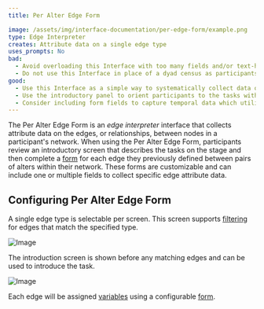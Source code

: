 ```yaml
---
title: Per Alter Edge Form

image: /assets/img/interface-documentation/per-edge-form/example.png
type: Edge Interpreter
creates: Attribute data on a single edge type
uses_prompts: No
bad:
  - Avoid overloading this Interface with too many fields and/or text-heavy prompts.
  - Do not use this Interface in place of a dyad census as participants will only be asked to provide data on existing edges between alters rather than all possible alter combinations. If your study requires a [Dyad Census](../dyad-census) you can add and configure that Interface in Architect.
good:
  - Use this Interface as a simple way to systematically collect data on edges.
  - Use the introductory panel to orient participants to the tasks within the form they will complete for each edge.
  - Consider including form fields to capture temporal data which utilize [input controls](../../key-concepts/input-controls) like the [DatePicker](../../key-concepts/input-controls/#date-picker).
---
```


The Per Alter Edge Form is an _edge interpreter_ interface that collects attribute data on the edges, or relationships, between nodes in a participant's network. When using the Per Alter Edge Form, participants review an introductory screen that describes the tasks on the stage and then complete a [form](../_key-concepts/forms.md) for each edge they previously defined between pairs of alters within their network. These forms are customizable and can include one or multiple fields to collect specific edge attribute data.

## Configuring Per Alter Edge Form

A single edge type is selectable per screen. This screen supports [filtering](../_key-concepts/network-filtering.md) for edges that match the
specified type.

![Image](/assets/img/interface-documentation/per-edge-form/architect-edge-type.png)

The introduction screen is shown before any matching edges and can be used to introduce the task.

![Image](/assets/img/interface-documentation/per-edge-form/architect-intro.png)

Each edge will be assigned [variables](../_reference/variable-types.md) using a configurable [form](../_key-concepts/forms.md).

<StandAloneImage
  src="/documentation/assets/img/interface-documentation/per-edge-form/architect-form.png"
  content="Form fields can be re-ordered by dragging, and deleted by clicking the right hand 'x'"
/>
